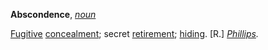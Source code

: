 '''Abscondence''', ''[[noun (part of speech)|noun]]''

[[Fugitive]] [[concealment]]; secret [[retirement]]; [[hiding]]. [R.] ''[[Phillips (source)|Phillips]].''